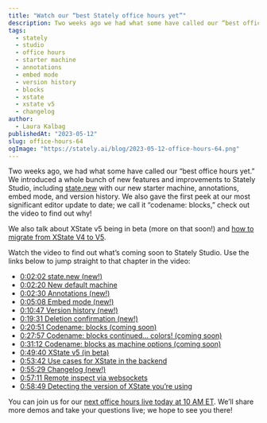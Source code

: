 ```yaml
---
title: "Watch our “best Stately office hours yet”"
description: Two weeks ago we had what some have called our “best office hours yet.” Watch the video to find out what’s coming soon to Stately Studio.
tags:
  - stately
  - studio
  - office hours
  - starter machine
  - annotations
  - embed mode
  - version history
  - blocks
  - xstate
  - xstate v5
  - changelog
author:
  - Laura Kalbag
publishedAt: "2023-05-12"
slug: office-hours-64
ogImage: "https://stately.ai/blog/2023-05-12-office-hours-64.png"
---
```


Two weeks ago, we had what some have called our “best office hours yet.” We introduced a whole bunch of new features and improvements to Stately Studio, including [state.new](https://state.new?source=blog) with our new starter machine, annotations, embed mode, and version history. We also gave the first peek at our most significant editor update to date; we call it “codename: blocks,” check out the video to find out why!

We also talk about XState v5 being in beta (more on that soon!) and [how to migrate from XState V4 to V5]().

<Youtube id="FY030no59Y4" />

Watch the video to find out what’s coming soon to Stately Studio. Use the links below to jump straight to that chapter in the video:

- [0:02:02  state.new (new!)](https://www.youtube.com/watch?v=FY030no59Y4&t=122s")
- [0:02:20 New default machine](https://www.youtube.com/watch?v=FY030no59Y4&t=140s")
- [0:02:30 Annotations (new!)](https://www.youtube.com/watch?v=FY030no59Y4&t=150s")
- [0:05:08 Embed mode (new!)](https://www.youtube.com/watch?v=FY030no59Y4&t=308s")
- [0:10:47 Version history (new!)](https://www.youtube.com/watch?v=FY030no59Y4&t=647s")
- [0:19:31 Deletion confirmation (new!)](https://www.youtube.com/watch?v=FY030no59Y4&t=1171s")
- [0:20:51 Codename: blocks (coming soon)](https://www.youtube.com/watch?v=FY030no59Y4&t=1251s")
- [0:27:57 Codename: blocks continued… colors! (coming soon)](https://www.youtube.com/watch?v=FY030no59Y4&t=1677s")
- [0:31:12 Codename: blocks as machine options (coming soon)](https://www.youtube.com/watch?v=FY030no59Y4&t=1872s")
- [0:49:40 XState v5 (in beta)](https://www.youtube.com/watch?v=FY030no59Y4&t=2980s")
- [0:53:42 Use cases for XState in the backend](https://www.youtube.com/watch?v=FY030no59Y4&t=3222s")
- [0:55:29 Changelog (new!)](https://www.youtube.com/watch?v=FY030no59Y4&t=3329s")
- [0:57:11 Remote inspect via websockets](https://www.youtube.com/watch?v=FY030no59Y4&t=3431s")
- [0:58:49 Detecting the version of XState you’re using](https://www.youtube.com/watch?v=FY030no59Y4&t=3529s")

You can join us for our [next office hours live today at 10 AM ET](https://www.youtube.com/watch?v=fPrZ19EKlJU). We’ll share more demos and take your questions live; we hope to see you there!